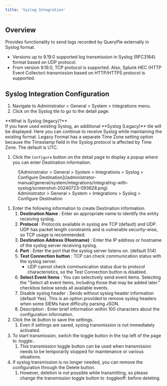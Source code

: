 ```yaml
---
title: 'Syslog Integration'
---
```



## Overview

Provides functionality to send logs recorded by QueryPie externally in Syslog format.

* Versions up to 9.19.0 supported log transmission in Syslog (RFC3164) format based on UDP protocol.
* From version 9.19.0, TCP protocol is supported. Also, Splunk HEC (HTTP Event Collector) transmission based on HTTP/HTTPS protocol is supported.

## Syslog Integration Configuration

1. Navigate to Administrator &gt; General &gt; System &gt; Integrations menu.
2. Click on the Syslog tile to go to the detail page.

<Callout type="important">
**What is Syslog (legacy)?** <br/>If you have used existing Syslog, an additional **Syslog (Legacy)** tile will be displayed. Here you can continue to receive Syslog while maintaining the existing format. Legacy Format has a separate Time Zone setting option because the Timestamp field in the Syslog protocol is affected by Time Zone. The default is UTC.
</Callout>

1. Click the `Configure` button on the detail page to display a popup where you can enter Destination information.

<figure data-layout="center" data-align="center">
![Administrator &gt; General &gt; System &gt; Integrations &gt; Syslog &gt; Configure Destination](/administrator-manual/general/system/integrations/integrating-with-syslog/screenshot-20240723-093628.png)
<figcaption>
Administrator &gt; General &gt; System &gt; Integrations &gt; Syslog &gt; Configure Destination
</figcaption>
</figure>

1. Enter the following information to create Destination information.
    1.  **Destination Name**  : Enter an appropriate name to identify the entity receiving syslog.
    2.  **Protocol**  : Protocols available in syslog are TCP (default) and UDP. UDP has packet length constraints and is vulnerable security-wise, so TCP usage is recommended.
    3.  **Destination Address (Hostname)** : Enter the IP address or hostname of the syslog server receiving syslog.
    4.  **Port**  : Enter the port that the syslog server listens on. (default 514)
    5.  **Test Connection button**  : TCP can check communication status with the syslog server.
        * UDP cannot check communication status due to protocol characteristics, so the Test Connection button is disabled.
    6.  **Select Event Items**  : You can selectively send event items. Selecting the "Select all event items, including those that may be added later." checkbox below sends all available events.
    7. Disable syslog header : Sends without syslog header information (default Yes). This is an option provided to remove syslog headers when some SIEMs have difficulty parsing JSON.
    8. Description : Enter brief information within 100 characters about the configuration information.
2. Click the `OK` button to save the settings.
    1. Even if settings are saved, syslog transmission is not immediately activated.
3. To start transmission, switch the toggle button in the top left of the page to :toggle:.
    1. This transmission toggle button can be used when transmission needs to be temporarily stopped for maintenance or various situations.
4. If syslog transmission is no longer needed, you can remove the configuration through the Delete button.
    1. However, deletion is not possible while transmitting, so please change the transmission toggle button to :toggleoff: before deleting.
